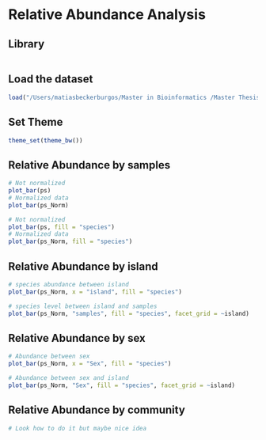 # Relative Abundance Analysis

## Library

```r

```
## Load the dataset

```r
load("/Users/matiasbeckerburgos/Master in Bioinformatics /Master Thesis /Hawaiian_feral_Chicken_Microbiome/Backup_workspace/Decomtamination_pipeline.RData")
```

## Set Theme

```r
theme_set(theme_bw())
```

## Relative Abundance by samples

```r
# Not normalized
plot_bar(ps)
# Normalized data
plot_bar(ps_Norm)
```

```r
# Not normalized
plot_bar(ps, fill = "species")
# Normalized data
plot_bar(ps_Norm, fill = "species")
```

## Relative Abundance by island

```r
# species abundance between island
plot_bar(ps_Norm, x = "island", fill = "species")

# species level between island and samples
plot_bar(ps_Norm, "samples", fill = "species", facet_grid = ~island)
```

## Relative Abundance by sex

```r
# Abundance between sex
plot_bar(ps_Norm, x = "Sex", fill = "species")

# Abundance between sex and island
plot_bar(ps_Norm, "Sex", fill = "species", facet_grid = ~island)
```

## Relative Abundance by community

```r
# Look how to do it but maybe nice idea


```


